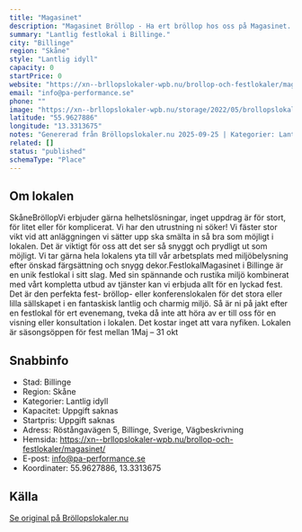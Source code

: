 ```yaml
---
title: "Magasinet"
description: "Magasinet Bröllop - Ha ert bröllop hos oss på Magasinet. Se vår fina Bröllopslokal. Skicka gärna en förfrågan så hjälper vi Er!"
summary: "Lantlig festlokal i Billinge."
city: "Billinge"
region: "Skåne"
style: "Lantlig idyll"
capacity: 0
startPrice: 0
website: "https://xn--brllopslokaler-wpb.nu/brollop-och-festlokaler/magasinet/"
email: "info@pa-performance.se"
phone: ""
image: "https://xn--brllopslokaler-wpb.nu/storage/2022/05/brollopslokal-festlokal-brollop-festvaning-magasinet-bilinge.webp"
latitude: "55.9627886"
longitude: "13.3313675"
notes: "Genererad från Bröllopslokaler.nu 2025-09-25 | Kategorier: Lantlig idyll"
related: []
status: "published"
schemaType: "Place"
---
```


## Om lokalen

SkåneBröllopVi erbjuder gärna helhetslösningar, inget uppdrag är för stort, för litet eller för komplicerat. Vi har den utrustning ni söker! Vi fäster stor vikt vid att anläggningen vi sätter upp ska smälta in så bra som möjligt i lokalen. Det är viktigt för oss att det ser så snyggt och prydligt ut som möjligt. Vi tar gärna hela lokalens yta till vår arbetsplats med miljöbelysning efter önskad färgsättning och snygg dekor.FestlokalMagasinet i Billinge är en unik festlokal i sitt slag. Med sin spännande och rustika miljö kombinerat med vårt kompletta utbud av tjänster kan vi erbjuda allt för en lyckad fest. Det är den perfekta fest- bröllop- eller konferenslokalen för det stora eller lilla sällskapet i en fantaskisk lantlig och charmig miljö. Så är ni på jakt efter en festlokal för ert evenemang, tveka då inte att höra av er till oss för en visning eller konsultation i lokalen. Det kostar inget att vara nyfiken. Lokalen är säsongsöppen för fest mellan 1Maj – 31 okt

## Snabbinfo

- Stad: Billinge
- Region: Skåne
- Kategorier: Lantlig idyll
- Kapacitet: Uppgift saknas
- Startpris: Uppgift saknas
- Adress: Röstångavägen 5, Billinge, Sverige, Vägbeskrivning
- Hemsida: https://xn--brllopslokaler-wpb.nu/brollop-och-festlokaler/magasinet/
- E-post: info@pa-performance.se
- Koordinater: 55.9627886, 13.3313675

## Källa

[Se original på Bröllopslokaler.nu](https://xn--brllopslokaler-wpb.nu/brollop-och-festlokaler/magasinet/)
